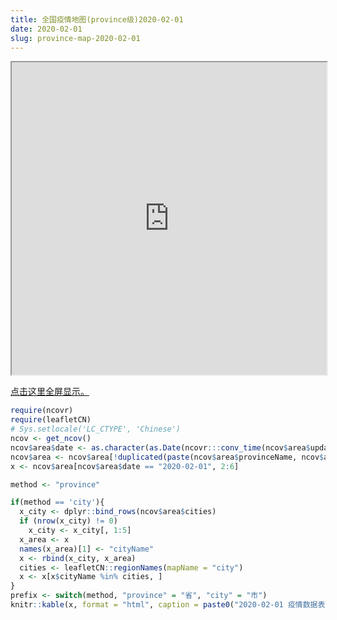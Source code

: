 ```yaml
---
title: 全国疫情地图(province级)2020-02-01
date: 2020-02-01
slug: province-map-2020-02-01
---
```


<iframe seamless src="https://pzhaonet.github.io/ncov/leaflet/leafmap-province-2020-02-01.html" width="100%" height="500"></iframe>

[点击这里全屏显示。](https://pzhaonet.github.io/ncov/leaflet/leafmap-province-2020-02-01.html)

```r
require(ncovr)
require(leafletCN)
# Sys.setlocale('LC_CTYPE', 'Chinese')
ncov <- get_ncov()
ncov$area$date <- as.character(as.Date(ncovr:::conv_time(ncov$area$updateTime)))
ncov$area <- ncov$area[!duplicated(paste(ncov$area$provinceName, ncov$area$date)), ]
x <- ncov$area[ncov$area$date == "2020-02-01", 2:6]

method <- "province"

if(method == 'city'){
  x_city <- dplyr::bind_rows(ncov$area$cities)
  if (nrow(x_city) != 0) 
    x_city <- x_city[, 1:5]
  x_area <- x
  names(x_area)[1] <- "cityName"
  x <- rbind(x_city, x_area)
  cities <- leafletCN::regionNames(mapName = "city")
  x <- x[x$cityName %in% cities, ]
}
prefix <- switch(method, "province" = "省", "city" = "市")
knitr::kable(x, format = "html", caption = paste0("2020-02-01 疫情数据表(", prefix, ")"), row.names = FALSE, col.names = c("名称", "确诊", "疑似", "治愈", "死亡"))
```
